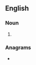 {{also|fantis}}
==English==

===Noun===
{{head|en|noun form}}

# {{plural of|en|Fanti}}

===Anagrams===
* {{anagrams|en|a=afinst|faints|fiants|finsta|fitnas}}